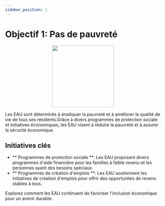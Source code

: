 ```yaml
---
sidebar_position: 1
---
```


# Objectif 1: Pas de pauvreté

<p align="center"><img src="https://www.un.org/sustainabledevelopment/wp-content/uploads/2019/08/E-Goal-01-1024x1024.png" width="200" height="200"/></p>

Les EAU sont déterminés à éradiquer la pauvreté et à améliorer la qualité de vie de tous ses résidents.Grâce à divers programmes de protection sociale et initiatives économiques, les EAU visent à réduire la pauvreté et à assurer la sécurité économique.

## Initiatives clés

- ** Programmes de protection sociale **: Les EAU proposent divers programmes d'aide financière pour les familles à faible revenu et les personnes ayant des besoins spéciaux.
- ** Programmes de création d'emplois **: Les EAU soutiennent les initiatives de création d'emplois pour offrir des opportunités de revenu stables à tous.

Explorez comment les EAU continuent de favoriser l'inclusion économique pour un avenir durable.